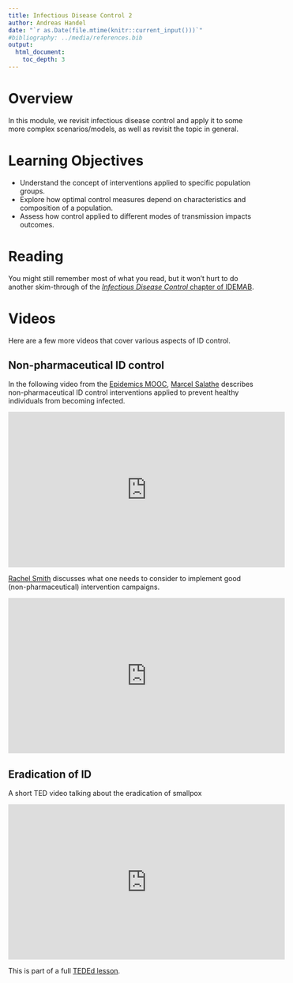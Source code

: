 ```yaml
---
title: Infectious Disease Control 2 
author: Andreas Handel
date: "`r as.Date(file.mtime(knitr::current_input()))`"
#bibliography: ../media/references.bib
output: 
  html_document:
    toc_depth: 3
---
```



# Overview

In this module, we revisit infectious disease control and apply it to some more complex scenarios/models, as well as revisit the topic in general.


# Learning Objectives


* Understand the concept of interventions applied to specific population groups.
* Explore how optimal control measures depend on characteristics and composition of a population.
* Assess how control applied to different modes of transmission impacts outcomes.


# Reading

You might still remember most of what you read, but it won't hurt to do another skim-through of the [_Infectious Disease Control_ chapter of IDEMAB](https://andreashandel.github.io/IDEMAbook/infectious-disease-control.html).


# Videos

Here are a few more videos that cover various aspects of ID control. 

## Non-pharmaceutical ID control

In the following video from the [Epidemics MOOC](https://www.coursera.org/learn/epidemics), 
[Marcel Salathe](https://www.epfl.ch/labs/salathelab/) describes non-pharmaceutical ID control interventions applied to prevent healthy individuals from becoming infected.

<p>
<iframe width="560" height="315" src="https://www.youtube.com/embed/admya5k0wmg" frameborder="0" allowfullscreen></iframe>
</p>

[Rachel Smith](https://cas.la.psu.edu/people/ras57) discusses what one needs to consider to implement good (non-pharmaceutical) intervention campaigns.

<p>
<iframe width="560" height="315" src="https://www.youtube.com/embed/vAP_AwQni3c" frameborder="0" allowfullscreen></iframe>
</p>

## Eradication of ID
A short TED video talking about the eradication of smallpox
<p>
<iframe width="560" height="315" src="https://www.youtube.com/embed/oBSandHijDc" frameborder="0" allowfullscreen></iframe>
</p>
This is part of a full [TEDEd lesson](http://ed.ted.com/lessons/learning-from-smallpox-how-to-eradicate-a-disease-julie-garon-and-walter-a-orenstein).


